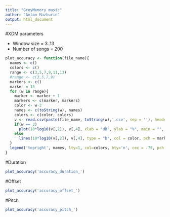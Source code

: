 ```yaml
---
title: "GreyMemory music"
author: "Anton Mazhurin"
output: html_document
---
```


#XDM parameters

* Window size = 3..13  
* Number of songs = 200  


```r
plot_accuracy <- function(file_name){
  names <- c()
  colors <- c()
  range <- c(3,5,7,9,11,13)
  #range <- c(3,5,7,9)
  markers <- c()
  marker = 15
  for (w in range){
    marker <- marker + 1
    markers <- c(marker, markers)
    color <- w-2
    names <- c(toString(w), names)
    colors <- c(color, colors)
    v <- read.csv(paste(file_name, toString(w),'.csv', sep = ''), header = FALSE)
    if(w == 3)
      plot(10*log10(v[,2]), v[,4], xlab = "dB", ylab = "%", main = "", type = "b", col=color, ylim = c(0,150), pch = marker)
    else 
      lines(10*log10(v[,2]), v[,4], type = "b", col = color, pch = marker)
  }
  legend('topright', names, lty=1, col=colors, bty='n', cex = .75, pch = markers)
}
```
  
#Duration
```r
plot_accuracy('accuracy_duration_')
```

#Offset
```r
plot_accuracy('accuracy_offset_')
```

#Pitch
```r
plot_accuracy('accuracy_pitch_')

```


